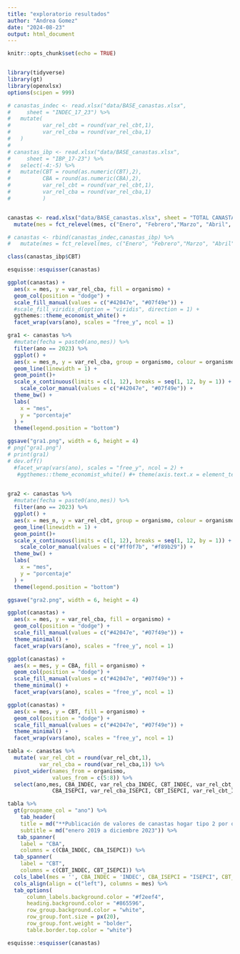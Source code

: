 ```yaml
---
title: "exploratorio resultados"
author: "Andrea Gomez"
date: "2024-08-23"
output: html_document
---
```


```r
knitr::opts_chunk$set(echo = TRUE)


library(tidyverse)
library(gt)
library(openxlsx)
options(scipen = 999)
```

```r
# canastas_indec <- read.xlsx("data/BASE_canastas.xlsx", 
#     sheet = "INDEC_17_23") %>% 
#   mutate(
#          var_rel_cbt = round(var_rel_cbt,1),
#          var_rel_cba = round(var_rel_cba,1)
#   )
# 
# canastas_ibp <- read.xlsx("data/BASE_canastas.xlsx", 
#     sheet = "IBP_17-23") %>% 
#   select(-4:-5) %>% 
#   mutate(CBT = round(as.numeric(CBT),2),
#          CBA = round(as.numeric(CBA),2),
#          var_rel_cbt = round(var_rel_cbt,1),
#          var_rel_cba = round(var_rel_cba,1)
#          )


canastas <- read.xlsx("data/BASE_canastas.xlsx", sheet = "TOTAL CANASTAS") %>% 
  mutate(mes = fct_relevel(mes, c("Enero", "Febrero","Marzo", "Abril", "Mayo", "Junio", "Julio", "Agosto", "Septiembre", "Octubre", "Noviembre", "Diciembre")))

# canastas <- rbind(canastas_indec,canastas_ibp) %>% 
#   mutate(mes = fct_relevel(mes, c("Enero", "Febrero","Marzo", "Abril", "Mayo", "Junio", "Julio", "Agosto", "Septiembre", "Octubre", "Noviembre", "Diciembre")))

class(canastas_ibp$CBT)

```
 
 
 
```r

esquisse::esquisser(canastas)
```
 
```r
ggplot(canastas) +
  aes(x = mes, y = var_rel_cba, fill = organismo) +
  geom_col(position = "dodge") +
  scale_fill_manual(values = c("#42047e", "#07f49e")) +
  #scale_fill_viridis_d(option = "viridis", direction = 1) +
  ggthemes::theme_economist_white() +
  facet_wrap(vars(ano), scales = "free_y", ncol = 1)

```
```r


gra1 <- canastas %>% 
  #mutate(fecha = paste0(ano,mes)) %>% 
  filter(ano == 2023) %>% 
  ggplot() +
  aes(x = mes_n, y = var_rel_cba, group = organismo, colour = organismo) +
  geom_line(linewidth = 1) +
  geom_point()+
  scale_x_continuous(limits = c(1, 12), breaks = seq(1, 12, by = 1)) + 
    scale_color_manual(values = c("#42047e", "#07f49e")) +
  theme_bw() +
  labs(
    x = "mes",
    y = "porcentaje"
  ) +
  theme(legend.position = "bottom")

ggsave("gra1.png", width = 6, height = 4)
# png("gra1.png")
# print(gra1)
# dev.off()
  #facet_wrap(vars(ano), scales = "free_y", ncol = 2) +
   #ggthemes::theme_economist_white() #+ theme(axis.text.x = element_text(angle = 30))
  

```
 

```r
gra2 <- canastas %>% 
  #mutate(fecha = paste0(ano,mes)) %>% 
  filter(ano == 2023) %>% 
  ggplot() +
  aes(x = mes_n, y = var_rel_cbt, group = organismo, colour = organismo) +
  geom_line(linewidth = 1) +
  geom_point()+
  scale_x_continuous(limits = c(1, 12), breaks = seq(1, 12, by = 1)) + 
    scale_color_manual(values = c("#ff0f7b", "#f89b29")) +
  theme_bw() +
  labs(
    x = "mes",
    y = "porcentaje"
  ) +
  theme(legend.position = "bottom")

ggsave("gra2.png", width = 6, height = 4)
```

```r
ggplot(canastas) +
  aes(x = mes, y = var_rel_cba, fill = organismo) +
  geom_col(position = "dodge") +
  scale_fill_manual(values = c("#42047e", "#07f49e")) +
  theme_minimal() +
  facet_wrap(vars(ano), scales = "free_y", ncol = 1)
```



```r


ggplot(canastas) +
  aes(x = mes, y = CBA, fill = organismo) +
  geom_col(position = "dodge") +
  scale_fill_manual(values = c("#42047e", "#07f49e")) +
  theme_minimal() +
  facet_wrap(vars(ano), scales = "free_y", ncol = 1)
```
 
```r


ggplot(canastas) +
  aes(x = mes, y = CBT, fill = organismo) +
  geom_col(position = "dodge") +
  scale_fill_manual(values = c("#42047e", "#07f49e")) +
  theme_minimal() +
  facet_wrap(vars(ano), scales = "free_y", ncol = 1)
```
 
 
```r
tabla <- canastas %>% 
  mutate( var_rel_cbt = round(var_rel_cbt,1),
          var_rel_cba = round(var_rel_cba,1)) %>% 
  pivot_wider(names_from = organismo, 
              values_from = c(5:8)) %>% 
  select(ano,mes, CBA_INDEC, var_rel_cba_INDEC, CBT_INDEC, var_rel_cbt_INDEC,
              CBA_ISEPCI, var_rel_cba_ISEPCI, CBT_ISEPCI, var_rel_cbt_ISEPCI)

```


```r
tabla %>% 
  gt(groupname_col = "ano") %>% 
    tab_header(
    title = md("**Publicación de valores de canastas hogar tipo 2 por organismo**"),
    subtitle = md("enero 2019 a diciembre 2023")) %>% 
   tab_spanner(
    label = "CBA",
    columns = c(CBA_INDEC, CBA_ISEPCI)) %>% 
  tab_spanner(
    label = "CBT",
    columns = c(CBT_INDEC, CBT_ISEPCI)) %>% 
  cols_label(mes = '', CBA_INDEC = 'INDEC', CBA_ISEPCI = "ISEPCI", CBT_INDEC = 'INDEC', CBT_ISEPCI = "ISEPCI" ) %>% 
  cols_align(align = c("left"), columns = mes) %>% 
  tab_options(
      column_labels.background.color = "#f2eef4",
      heading.background.color = "#865596",
      row_group.background.color = "white",
      row_group.font.size = px(20),
      row_group.font.weight = "bolder",
      table.border.top.color = "white")

```
 
 
 
```r
esquisse::esquisser(canastas)
```
 
 